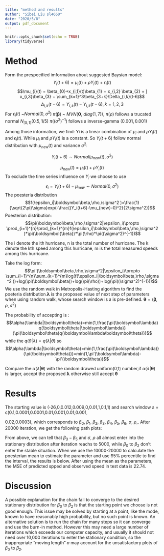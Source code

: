 ```yaml
---
title: "method and results"
author: "Sibei Liu sl4660"
date: "2020/5/8"
output: pdf_document
---
```


```r
knitr::opts_chunk$set(echo = TRUE)
library(tidyverse)
```


# Method

Form the prespecified imformation about suggested Baysian model:
$$Y_{i}(t+6) =  \mu_{i}(t) +\rho Y_{i}(t) + \epsilon_{i}(t)$$
$$\mu_{i}(t) =  \beta_{0}+x_{i,1}(t)\beta_{1} +
x_{i,2} \beta_{2} + ]
x_{i,3}\beta_{3} +
\sum_{k=1}^3\beta_{3+k}\Delta_{i,k}(t-6)$$ 
$$\Delta_{i,k}(t-6) = Y_{i,k}(t) -Y_{i,k}(t-6),k=1,2,3$$
For
$\epsilon_{i}(t)$ ~$Normal(0,\sigma^2)$
$\pi(\boldsymbol{\beta})$ ~ $MVN(\mathbf 0,\ diag(1, 7))$, 
$\pi(\rho)$ follows a trucated normal  $N_{[0,1]}(0.5, 1/5)$
 $\pi((\sigma^2)^{-1})$ follows a inverse-gamma $(0.001, 0.001)$

Among those information, we find: Yi is a linear combination of $\mu_i$ and $\rho Y_{i}(t)$  and $\epsilon_{i}(t)$. While $\mu_i$ and $\rho Y_{i}(t)$ is a constant. So $Y_{i}(t+6)$ follow normal distribution with $\mu_{new}(t)$ and variance $\sigma^2$:

$$Y_i(t+6)\sim Normal(\mu_{new}(t),\sigma^2)$$

$$\mu_{new}(t)=\mu_{i}(t)+\rho Y_{i}(t) $$
To exclude the time series influence on $Y_i$ we choose to use $$\epsilon_i=Y_i(t+6)-\mu_{new}\sim Normal(0,\sigma^2)$$
The poesteria distribution 
$$f(\epsilon_i|\boldsymbol\beta,\rho,\sigma^2 )=\frac{1}{\sqrt{2\pi}\sigma}exp(-\frac{(Y_i(t+6)-\mu_{new}-0)^2}{2\sigma^2})$$
Poesterian distribution: $$\pi(\boldsymbol\beta,\rho,\sigma^2|\epsilon_i)\propto \prod_{i=1}^{n}\prod_{k=1}^{m}f(\epsilon_i|\boldsymbol\beta,\rho,\sigma^2 )*\pi(\boldsymbol{\beta})*\pi(\rho)*\pi((\sigma^2)^{-1})$$

The i denote the ith hurricane, n is the total number of hurricane. The k denote the kth speed among this hurricane, m is the total measured speeds among this hurricane. 

Take the log form:
$$\pi'(\boldsymbol\beta,\rho,\sigma^2|\epsilon_i)\propto \sum_{i=1}^{n}\sum_{k=1}^{m}log(f(\epsilon_i|\boldsymbol\beta,\rho,\sigma^2 ))+log(\pi(\boldsymbol\beta))+log(\pi(\rho))+log(\pi((\sigma^2)^{-1}))$$
We use the random walk in Metropolis-Hasting algorithm to find the poeteria distribution.$\boldsymbol\lambda$ is the proposed value of next step of parameters when using random walk, whose search window is a is pre-defined. $\boldsymbol\theta=(\boldsymbol\beta,\rho,\sigma^2)$

The probability of accepting is :$$\alpha(\lambda|\boldsymbol\theta)=min(1,\frac{\pi(\boldsymbol\lambda)q(\boldsymbol\theta|\boldsymbol\lambda)}{\pi(\boldsymbol\theta)q(\boldsymbol\lambda\boldsymbol\theta)})$$
while the $q(\theta|\lambda)=q(\lambda|\theta)$
so $$\alpha(\lambda|\boldsymbol\theta)=min(1,\frac{\pi(\boldsymbol\lambda)}{\pi(\boldsymbol\theta)})=min(1,\pi'(\boldsymbol\lambda)-\pi'(\boldsymbol\theta))$$

Compare the $\alpha(\lambda|\boldsymbol\theta)$ with the random drawed uniform(0,1) number,if $\alpha(\lambda|\boldsymbol\theta)$ is larger, accept the proposed $\boldsymbol\lambda$ otherwise still accept $\boldsymbol \theta$ 

# Results
The starting value is (-26,0,0.012,0.009,0,0.01,1,0.1,1) and search window 
a = c(0.1,0.0001,0.0001,0.01,0.001,0.01,0.001,

0.02,0.0003), which corresponds to $\beta_0,\ \beta_1,\ \beta_2,\ \beta_3,\ \beta_4,\ \beta_5,\ \beta_6,\ \sigma,\ \rho,$. After 20000 iteration, we get the following path plots:

\begin{center}
\includegraphics{./plots/beta0-2.jpeg}
\end{center}
\begin{center}
Figure 1. Path of $\beta_0,\ \beta_1,\ \beta_2 $
\end{center}

\begin{center}
\includegraphics{./plots/beta3-5.jpeg}
\end{center}
\begin{center}
Figure 2. Path of $\beta_3,\ \beta_4,\ \beta_5 $
\end{center}

\begin{center}
\includegraphics{./plots/beta6-rho.jpeg}
\end{center}
\begin{center}
Figure 3. Path of $\beta_6,\ \sigma,\ \rho $
\end{center}

From above, we can tell that $\beta_3-\beta_5$ and $\sigma,\ \rho$ all almost enter into the stationary distribution after iteration reachs to 5000, while $\beta_0$ to $\beta_2$ don't enter the stable situation. When we use the 10000-20000 to calculate the poesterian mean to estimate the parameter and use 95% percentile to find the interval, the results is below. After using the mean as the parameters, the MSE of predicted spped and observed speed in test data is 22.74.


\begin{center}
\includegraphics{./plots/parameters.png}
\end{center}
\begin{center}
Table 1. MSE of test data
\end{center}

# Discussion

A possible explanation for the chain fail to converge to the desired stationary distribution for $\beta_0$ to $\beta_2$ is that the starting point we choose is not good enough. This issue may be solved by starting at a point, like the mode, known to have reasonably high probability, but no such point is known. An alternative solution is to run the chain for many steps so it can converge and use the burn-in method. However this may need a large number of iterations which exceeds our computer capacity, and usually it should not need over 10,000 iterations to enter the stationary condition, so the inappropriate "moving length" $a$ may account for the unsatisfactory plots of $\beta_0$ to $\beta_2$.




